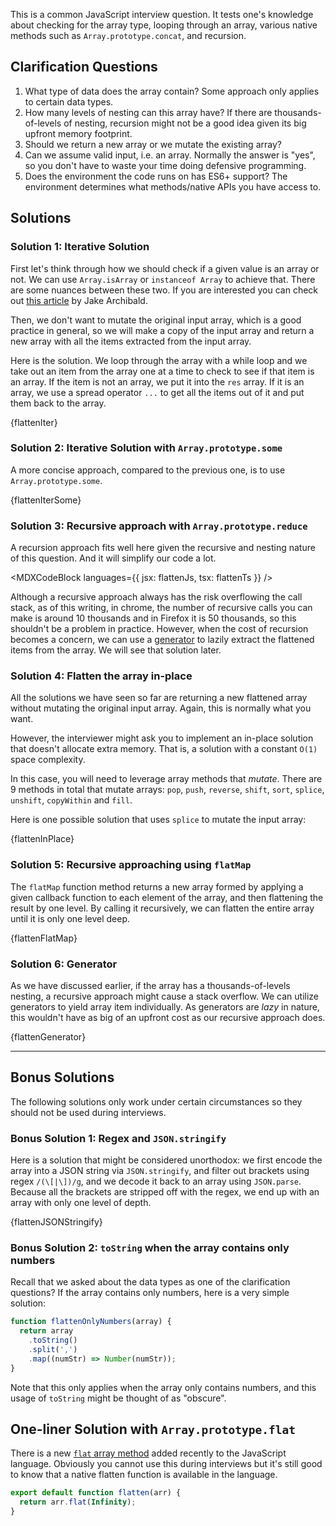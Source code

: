 

This is a common JavaScript interview question. It tests one's knowledge about checking for the array type, looping through an array, various native methods such as `Array.prototype.concat`, and recursion.

## Clarification Questions

1. What type of data does the array contain? Some approach only applies to certain data types.
1. How many levels of nesting can this array have? If there are thousands-of-levels of nesting, recursion might not be a good idea given its big upfront memory footprint.
1. Should we return a new array or we mutate the existing array?
1. Can we assume valid input, i.e. an array. Normally the answer is "yes", so you don't have to waste your time doing defensive programming.
1. Does the environment the code runs on has ES6+ support? The environment determines what methods/native APIs you have access to.

## Solutions

### Solution 1: Iterative Solution

First let's think through how we should check if a given value is an array or not. We can use `Array.isArray` or `instanceof Array` to achieve that. There are some nuances between these two. If you are interested you can check out [this article](https://jakearchibald.com/2017/arrays-symbols-realms/) by Jake Archibald.

Then, we don't want to mutate the original input array, which is a good practice in general, so we will make a copy of the input array and return a new array with all the items extracted from the input array.

Here is the solution. We loop through the array with a while loop and we take out an item from the array one at a time to check to see if that item is an array. If the item is not an array, we put it into the `res` array. If it is an array, we use a spread operator `...` to get all the items out of it and put them back to the array.

<MDXCodeBlock>{flattenIter}</MDXCodeBlock>

### Solution 2: Iterative Solution with `Array.prototype.some`

A more concise approach, compared to the previous one, is to use `Array.prototype.some`.

<MDXCodeBlock>{flattenIterSome}</MDXCodeBlock>

### Solution 3: Recursive approach with `Array.prototype.reduce`

A recursion approach fits well here given the recursive and nesting nature of this question. And it will simplify our code a lot.

<MDXCodeBlock languages={{ jsx: flattenJs, tsx: flattenTs }} />

Although a recursive approach always has the risk overflowing the call stack, as of this writing, in chrome, the number of recursive calls you can make is around 10 thousands and in Firefox it is 50 thousands, so this shouldn't be a problem in practice. However, when the cost of recursion becomes a concern, we can use a [generator](https://developer.mozilla.org/en-US/docs/Web/JavaScript/Reference/Global_Objects/Generator) to lazily extract the flattened items from the array. We will see that solution later.

### Solution 4: Flatten the array in-place

All the solutions we have seen so far are returning a new flattened array without mutating the original input array. Again, this is normally what you want.

However, the interviewer might ask you to implement an in-place solution that doesn't allocate extra memory. That is, a solution with a constant `O(1)` space complexity.

In this case, you will need to leverage array methods that _mutate_. There are 9 methods in total that mutate arrays: `pop`, `push`, `reverse`, `shift`, `sort`, `splice`, `unshift`, `copyWithin` and `fill`.

Here is one possible solution that uses `splice` to mutate the input array:

<MDXCodeBlock>{flattenInPlace}</MDXCodeBlock>

### Solution 5: Recursive approaching using `flatMap`

The `flatMap` function method returns a new array formed by applying a given callback function to each element of the array, and then flattening the result by one level. By calling it recursively, we can flatten the entire array until it is only one level deep.

<MDXCodeBlock>{flattenFlatMap}</MDXCodeBlock>

### Solution 6: Generator

As we have discussed earlier, if the array has a thousands-of-levels nesting, a recursive approach might cause a stack overflow. We can utilize generators to yield array item individually. As generators are _lazy_ in nature, this wouldn't have as big of an upfront cost as our recursive approach does.

<MDXCodeBlock>{flattenGenerator}</MDXCodeBlock>

---

## Bonus Solutions

The following solutions only work under certain circumstances so they should not be used during interviews.

### Bonus Solution 1: Regex and `JSON.stringify`

Here is a solution that might be considered unorthodox: we first encode the array into a JSON string via `JSON.stringify`, and filter out brackets using regex `/(\[|\])/g`, and we decode it back to an array using `JSON.parse`. Because all the brackets are stripped off with the regex, we end up with an array with only one level of depth.

<MDXCodeBlock>{flattenJSONStringify}</MDXCodeBlock>

### Bonus Solution 2: `toString` when the array contains only numbers

Recall that we asked about the data types as one of the clarification questions? If the array contains only numbers, here is a very simple solution:

```js
function flattenOnlyNumbers(array) {
  return array
    .toString()
    .split(',')
    .map((numStr) => Number(numStr));
}
```

Note that this only applies when the array only contains numbers, and this usage of `toString` might be thought of as "obscure".

## One-liner Solution with `Array.prototype.flat`

There is a new [`flat` array method](https://developer.mozilla.org/en-US/docs/Web/JavaScript/Reference/Global_Objects/Array/flat) added recently to the JavaScript language. Obviously you cannot use this during interviews but it's still good to know that a native flatten function is available in the language.

```js
export default function flatten(arr) {
  return arr.flat(Infinity);
}
```
